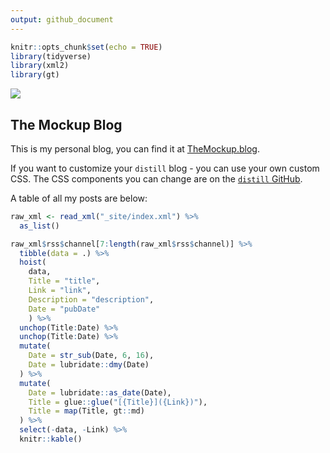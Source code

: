 ```yaml
---
output: github_document
---
```


```r
knitr::opts_chunk$set(echo = TRUE)
library(tidyverse)
library(xml2)
library(gt)

```

![](static/site-preview.png)

## The Mockup Blog

This is my personal blog, you can find it at [TheMockup.blog](https://themockup.blog/).

If you want to customize your `distill` blog - you can use your own custom CSS. The CSS components you can change are on the [`distill` GitHub](https://github.com/rstudio/distill/blob/6be30c96dc469fcc0e3799d23ddfaac72c2a6466/inst/rmarkdown/templates/distill_article/resources/distill.html).

A table of all my posts are below:  

```r
raw_xml <- read_xml("_site/index.xml") %>% 
  as_list()

raw_xml$rss$channel[7:length(raw_xml$rss$channel)] %>% 
  tibble(data = .) %>% 
  hoist(
    data,
    Title = "title",
    Link = "link", 
    Description = "description", 
    Date = "pubDate"
    ) %>% 
  unchop(Title:Date) %>% 
  unchop(Title:Date) %>% 
  mutate(
    Date = str_sub(Date, 6, 16),
    Date = lubridate::dmy(Date)
  ) %>% 
  mutate(
    Date = lubridate::as_date(Date),
    Title = glue::glue("[{Title}]({Link})"),
    Title = map(Title, gt::md)
  ) %>% 
  select(-data, -Link) %>% 
  knitr::kable()

```

